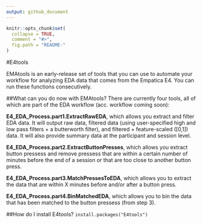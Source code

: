 ```yaml
---
output: github_document
---
```


<!-- README.md is generated from README.Rmd. Please edit that file -->

```r
knitr::opts_chunk$set(
  collapse = TRUE,
  comment = "#>",
  fig.path = "README-"
)
```
#E4tools

EMAtools is an early-release set of tools that you can use to automate your workflow for analyzing EDA data that comes from the Empatica E4. You can run these functions consecutively. 

##What can you do now with EMAtools?
There are currently four tools, all of which are part of the EDA workflow (acc. workflow coming soon):

**E4_EDA_Process.part1.ExtractRawEDA**, which allows you extract and filter EDA data. It will output raw data, filtered data (using user-specified high and low pass filters + a butterworth filter), and filtered + feature-scaled ([0,1]) data. It will also provide summary data at the participant and session level.

**E4_EDA_Process.part2.ExtractButtonPresses**, which allows you extract button pressess and remove pressess that are within a certain number of minutes before the end of a session or that are too close to another button press.

**E4_EDA_Process.part3.MatchPressesToEDA**, which allows you to extract the data that are within X minutes before and/or after a button press.

**E4_EDA_Process.part4.BinMatchedEDA**, which allows you to bin the data that has been matched to the button pressess (from step 3).

##How do I install E4tools?
`install.packages("E4tools")`

